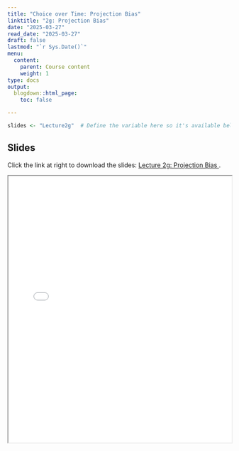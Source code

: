 ```yaml
---
title: "Choice over Time: Projection Bias"
linktitle: "2g: Projection Bias"
date: "2025-03-27"
read_date: "2025-03-27"
draft: false
lastmod: "`r Sys.Date()`"
menu:
  content:
    parent: Course content
    weight: 1
type: docs
output:
  blogdown::html_page:
    toc: false

---
```



```r
slides <- "Lecture2g"  # Define the variable here so it's available below
```

## Slides

Click the link at right to download the slides: [Lecture 2g: Projection Bias  <i class="fas fa-file-download"></i>](slides/`r slides`.pdf).

<iframe src="/slides/`r slides`.pdf" width="100%" height="600px"></iframe>

